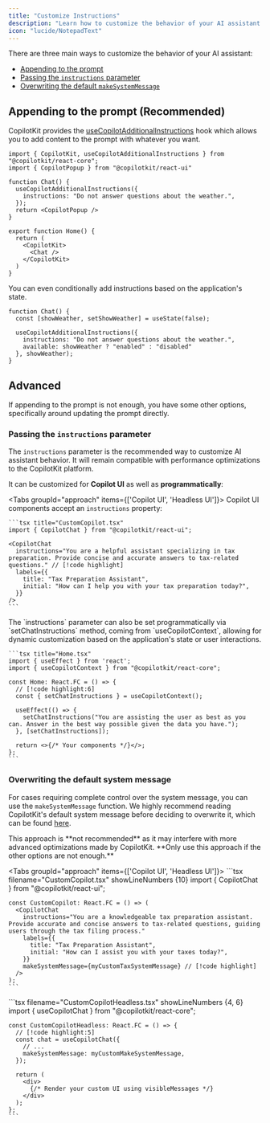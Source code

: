 ```yaml
---
title: "Customize Instructions"
description: "Learn how to customize the behavior of your AI assistant."
icon: "lucide/NotepadText"
---
```


There are three main ways to customize the behavior of your AI assistant:
- [Appending to the prompt](#appending-to-the-prompt-recommended)
- [Passing the `instructions` parameter](#passing-the-instructions-parameter)
- [Overwriting the default `makeSystemMessage`](#overwriting-the-default-makesystemmessage-not-recommended)

## Appending to the prompt (Recommended)
CopilotKit provides the [useCopilotAdditionalInstructions](/reference/hooks/useCopilotAdditionalInstructions) hook which allows you to add content to the prompt with whatever
you want.

```tsx title="Home.tsx"
import { CopilotKit, useCopilotAdditionalInstructions } from "@copilotkit/react-core";
import { CopilotPopup } from "@copilotkit/react-ui"
 
function Chat() {
  useCopilotAdditionalInstructions({
    instructions: "Do not answer questions about the weather.",
  });
  return <CopilotPopup />
}

export function Home() {
  return (
    <CopilotKit>
      <Chat />
    </CopilotKit>
  )
}
```

You can even conditionally add instructions based on the application's state.

```tsx title="Home.tsx"
function Chat() {
  const [showWeather, setShowWeather] = useState(false);

  useCopilotAdditionalInstructions({
    instructions: "Do not answer questions about the weather.",
    available: showWeather ? "enabled" : "disabled"
  }, showWeather);
}
```

## Advanced

If appending to the prompt is not enough, you have some other options, specifically around updating the prompt directly.

### Passing the `instructions` parameter

The `instructions` parameter is the recommended way to customize AI assistant behavior. It will remain compatible with performance optimizations to the CopilotKit platform.

It can be customized for **Copilot UI** as well as **programmatically**:

<Tabs groupId="approach" items={['Copilot UI', 'Headless UI']}>
  <Tab value="Copilot UI">
    Copilot UI components accept an `instructions` property:

    ```tsx title="CustomCopilot.tsx"
    import { CopilotChat } from "@copilotkit/react-ui";

    <CopilotChat
      instructions="You are a helpful assistant specializing in tax preparation. Provide concise and accurate answers to tax-related questions." // [!code highlight]
      labels={{
        title: "Tax Preparation Assistant",
        initial: "How can I help you with your tax preparation today?",
      }}
    />
    ```

  </Tab>

  <Tab value="Headless UI">
    The `instructions` parameter can also be set programmatically via `setChatInstructions` method, coming from `useCopilotContext`, allowing for dynamic customization based on the application's state or user interactions.

    ```tsx title="Home.tsx"
    import { useEffect } from 'react';
    import { useCopilotContext } from "@copilotkit/react-core";

    const Home: React.FC = () => {
      // [!code highlight:6]
      const { setChatInstructions } = useCopilotContext();

      useEffect(() => {
        setChatInstructions("You are assisting the user as best as you can. Answer in the best way possible given the data you have.");
      }, [setChatInstructions]);

      return <>{/* Your components */}</>;
    };
    ```

  </Tab>
</Tabs>


### Overwriting the default system message

For cases requiring complete control over the system message, you can use the `makeSystemMessage` function. We highly recommend reading CopilotKit's default system message before deciding to overwrite it, which can be found [here](https://github.com/CopilotKit/CopilotKit/blob/e48a34a66bb4dfd210e93dc41eee7d0f22d1a0c4/CopilotKit/packages/react-core/src/hooks/use-copilot-chat.ts#L240-L258).

<Callout type="warn">
This approach is **not recommended** as it may interfere with more advanced optimizations made by CopilotKit. **Only use this approach if the other options are not enough.**
</Callout>

<Tabs groupId="approach" items={['Copilot UI', 'Headless UI']}>
  <Tab value="Copilot UI">
    ```tsx filename="CustomCopilot.tsx" showLineNumbers {10}
    import { CopilotChat } from "@copilotkit/react-ui";

    const CustomCopilot: React.FC = () => (
      <CopilotChat
        instructions="You are a knowledgeable tax preparation assistant. Provide accurate and concise answers to tax-related questions, guiding users through the tax filing process."
        labels={{
          title: "Tax Preparation Assistant",
          initial: "How can I assist you with your taxes today?",
        }}
        makeSystemMessage={myCustomTaxSystemMessage} // [!code highlight]
      />
    );
    ```

  </Tab>
  <Tab value="Headless UI">
    ```tsx filename="CustomCopilotHeadless.tsx" showLineNumbers {4, 6}
    import { useCopilotChat } from "@copilotkit/react-core";

    const CustomCopilotHeadless: React.FC = () => {
      // [!code highlight:5]
      const chat = useCopilotChat({
        // ...
        makeSystemMessage: myCustomMakeSystemMessage,
      });

      return (
        <div>
          {/* Render your custom UI using visibleMessages */}
        </div>
      );
    };
    ```
  </Tab>
</Tabs>

